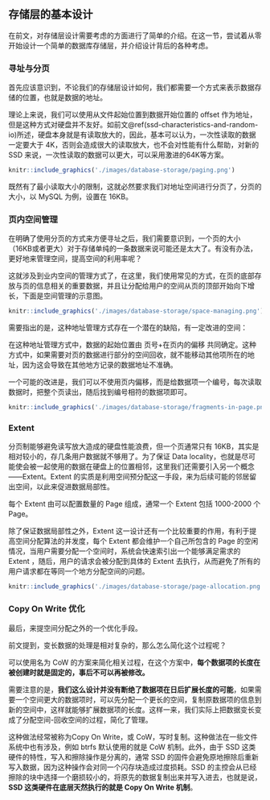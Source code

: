 \newpage{}

## 存储层的基本设计 {#storeage-layer-of-dbms}

在前文，对存储层设计需要考虑的方面进行了简单的介绍。在这一节，尝试着从零开始设计一个简单的数据库存储层，并介绍设计背后的各种考虑。

### 寻址与分页 {#addressing}

首先应该意识到，不论我们的存储层设计如何，我们都需要一个方式来表示数据存储的位置，也就是数据的地址。

理论上来说，我们可以使用从文件起始位置到数据开始位置的 offset 作为地址，但是这种方式对硬盘并不友好。如前文\@ref(ssd-characteristics-and-random-io)所述，硬盘本身就是有读取放大的，因此，基本可以认为，一次性读取的数据一定要大于 4K，否则会造成很大的读取放大，也不会对性能有什么帮助，对新的 SSD 来说，一次性读取的数据可以更大，可以采用激进的64K等方案。

```r
knitr::include_graphics('./images/database-storage/paging.png')
```

既然有了最小读取大小的限制，这就必然要求我们对地址空间进行分页了，分页的大小，以 MySQL 为例，设置在 16KB。

### 页内空间管理 {#space-managing}

在明确了使用分页的方式来方便寻址之后，我们需要意识到，一个页的大小（16KB或者更大）对于存储单纯的一条数据来说可能还是太大了。有没有办法，更好地来管理空间，提高空间的利用率呢？

这就涉及到业内空间的管理方式了，在这里，我们使用常见的方式，在页的底部存放与页的信息相关的重要数据，并且让分配给用户的空间从页的顶部开始向下增长，下面是空间管理的示意图。

```r
knitr::include_graphics('./images/database-storage/space-managing.png')
```

需要指出的是，这种地址管理方式存在一个潜在的缺陷，有一定改进的空间：

在这种地址管理方式中，数据的起始位置由 页号+在页内的偏移 共同确定。这种方式中，如果需要对页的数据进行部分的空间回收，就不能移动其他项所在的地址，因为这会导致在其他地方记录的数据地址不准确。

一个可能的改进是，我们可以不使用页内偏移，而是给数据项一个编号，每次读取数据时，把整个页读出，随后找到编号相符的数据项即可。

```r
knitr::include_graphics('./images/database-storage/fragments-in-page.png')
```

### Extent {#extent}

分页制能够避免读写放大造成的硬盘性能浪费，但一个页通常只有 16KB，其实是相对较小的，存几条用户数据就不够用了。为了保证 Data locality，也就是尽可能使会被一起使用的数据在硬盘上的位置相邻，这里我们还需要引入另一个概念——Extent。Extent 的实质是利用空间预分配这一手段，来为后续可能的邻居留出空间，以此来促进数据局部性。

每个 Extent 由可以配置数量的 Page 组成，通常一个 Extent 包括 1000-2000 个 Page。

除了保证数据局部性之外，Extent 这一设计还有一个比较重要的作用，有利于提高空间分配算法的并发度，每个 Extent  都会维护一个自己所包含的 Page  的空闲情况，当用户需要分配一个空间时，系统会快速索引出一个能够满足需求的 Extent ，随后，用户的请求会被分配到具体的 Extent  去执行，从而避免了所有的用户请求都在等同一个地方分配空间的问题。

```r
knitr::include_graphics('./images/database-storage/page-allocation.png')
```

### Copy On Write 优化 {#copy-on-write}

最后，来提空间分配之外的一个优化手段。

前文提到，变长数据的处理是相对复杂的，那么怎么简化这个过程呢？

可以使用名为 CoW 的方案来简化相关过程，在这个方案中，**每个数据项的长度在被创建时就是固定的，事后不可以再被修改。**

需要注意的是，**我们这么设计并没有断绝了数据项在日后扩展长度的可能**，如果需要一个空间更大的数据项时，可以先分配一个更长的空间，复制原数据项的信息到新的空间中，这样就能够扩展数据项的长度。这样一来，我们实际上把数据变长变成了分配空间-回收空间的过程，简化了管理。

这种做法经常被称为Copy On Write，或 CoW，写时复制。这种做法在一些文件系统中也有涉及，例如 btrfs 默认使用的就是 CoW 机制。此外，由于 SSD 这类硬件的特性，写入和擦除操作是分离的，通常 SSD 的固件会避免原地擦除后重新写入数据，因为这种操作会对同一个闪存块造成过度损耗。SSD 的主控会从已经擦除的块中选择一个磨损较小的，将原先的数据复制出来并写入进去，也就是说，**SSD 这类硬件在底层天然执行的就是 Copy On Write 机制**。
